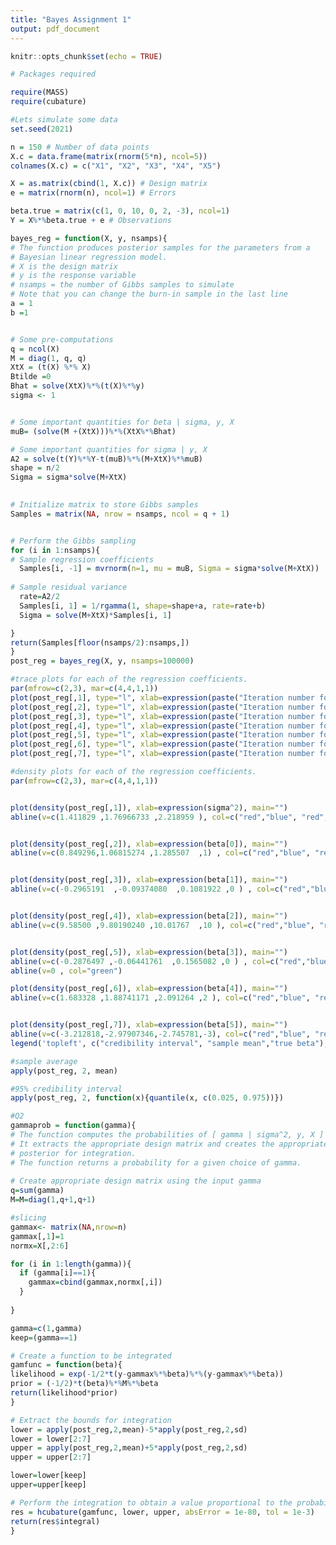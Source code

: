 ---
title: "Bayes Assignment 1"
output: pdf_document
---

```{r setup, include=FALSE}
knitr::opts_chunk$set(echo = TRUE)
```


```{r}
# Packages required

require(MASS)
require(cubature)

#Lets simulate some data
set.seed(2021)

n = 150 # Number of data points
X.c = data.frame(matrix(rnorm(5*n), ncol=5))
colnames(X.c) = c("X1", "X2", "X3", "X4", "X5")

X = as.matrix(cbind(1, X.c)) # Design matrix
e = matrix(rnorm(n), ncol=1) # Errors

beta.true = matrix(c(1, 0, 10, 0, 2, -3), ncol=1)
Y = X%*%beta.true + e # Observations
```

```{r}
bayes_reg = function(X, y, nsamps){
# The function produces posterior samples for the parameters from a
# Bayesian linear regression model.
# X is the design matrix
# y is the response variable
# nsamps = the number of Gibbs samples to simulate
# Note that you can change the burn-in sample in the last line
a = 1
b =1


# Some pre-computations
q = ncol(X)
M = diag(1, q, q)
XtX = (t(X) %*% X)
Btilde =0
Bhat = solve(XtX)%*%(t(X)%*%y)
sigma <- 1


# Some important quantities for beta | sigma, y, X
muB= (solve(M +(XtX)))%*%(XtX%*%Bhat)  

# Some important quantities for sigma | y, X
A2 = solve(t(Y)%*%Y-t(muB)%*%(M+XtX)%*%muB)
shape = n/2
Sigma = sigma*solve(M+XtX)
 

# Initialize matrix to store Gibbs samples
Samples = matrix(NA, nrow = nsamps, ncol = q + 1)


# Perform the Gibbs sampling
for (i in 1:nsamps){
# Sample regression coefficients
  Samples[i, -1] = mvrnorm(n=1, mu = muB, Sigma = sigma*solve(M+XtX))
  
# Sample residual variance
  rate=A2/2
  Samples[i, 1] = 1/rgamma(1, shape=shape+a, rate=rate+b)
  Sigma = solve(M+XtX)*Samples[i, 1]

}
return(Samples[floor(nsamps/2):nsamps,])
}
post_reg = bayes_reg(X, y, nsamps=100000)
```


```{r}
#trace plots for each of the regression coefficients.
par(mfrow=c(2,3), mar=c(4,4,1,1)) 
plot(post_reg[,1], type="l", xlab=expression(paste("Iteration number for ", sigma^2)), ylab=expression(paste(sigma^2," Sample values"))) 
plot(post_reg[,2], type="l", xlab=expression(paste("Iteration number for ", beta[0])), ylab=expression(paste(beta[0]," Sample values")))
plot(post_reg[,3], type="l", xlab=expression(paste("Iteration number for ",beta[1])), ylab=expression(paste(beta[1]," Sample values")))
plot(post_reg[,4], type="l", xlab=expression(paste("Iteration number for ",beta[2])), ylab=expression(paste(beta[2]," Sample values")))  
plot(post_reg[,5], type="l", xlab=expression(paste("Iteration number for ",beta[3])), ylab=expression(paste(beta[3]," Sample values")))
plot(post_reg[,6], type="l", xlab=expression(paste("Iteration number for ",beta[4])), ylab=expression(paste(beta[4]," Sample values")))
plot(post_reg[,7], type="l", xlab=expression(paste("Iteration number for ",beta[5])), ylab=expression(paste(beta[5]," Sample values")))
```

```{r}

#density plots for each of the regression coefficients.
par(mfrow=c(2,3), mar=c(4,4,1,1)) 


plot(density(post_reg[,1]), xlab=expression(sigma^2), main="")  
abline(v=c(1.411829 ,1.76966733 ,2.218959 ), col=c("red","blue", "red", "green"))


plot(density(post_reg[,2]), xlab=expression(beta[0]), main="")  
abline(v=c(0.849296,1.06815274 ,1.285507  ,1) , col=c("red","blue", "red", "green"))


plot(density(post_reg[,3]), xlab=expression(beta[1]), main="") 
abline(v=c(-0.2965191  ,-0.09374080  ,0.1081922 ,0 ) , col=c("red","blue", "red", "green"))


plot(density(post_reg[,4]), xlab=expression(beta[2]), main="")
abline(v=c(9.58500 ,9.80190240 ,10.01767  ,10 ), col=c("red","blue", "red", "green"))


plot(density(post_reg[,5]), xlab=expression(beta[3]), main="")
abline(v=c(-0.2876497 ,-0.06441761  ,0.1565082 ,0 ) , col=c("red","blue", "red", "green"))
abline(v=0 , col="green")

plot(density(post_reg[,6]), xlab=expression(beta[4]), main="")
abline(v=c(1.683328 ,1.88741171 ,2.091264 ,2 ), col=c("red","blue", "red", "green"))


plot(density(post_reg[,7]), xlab=expression(beta[5]), main="")
abline(v=c(-3.212818,-2.97907346,-2.745781,-3), col=c("red","blue", "red", "green"))
legend('topleft', c("credibility interval", "sample mean","true beta"),lty=1, col=c("red","blue", "green"), cex = 1)

```


```{r}
#sample average
apply(post_reg, 2, mean)
```

```{r}
#95% credibility interval
apply(post_reg, 2, function(x){quantile(x, c(0.025, 0.975))})
```

```{r}
#Q2
gammaprob = function(gamma){
# The function computes the probabilities of [ gamma | sigma^2, y, X ]
# It extracts the appropriate design matrix and creates the appropriate
# posterior for integration.
# The function returns a probability for a given choice of gamma.
  
# Create appropriate design matrix using the input gamma
q=sum(gamma)
M=M=diag(1,q+1,q+1)

#slicing
gammax<- matrix(NA,nrow=n)
gammax[,1]=1
normx=X[,2:6]

for (i in 1:length(gamma)){
  if (gamma[i]==1){
    gammax=cbind(gammax,normx[,i])
  }
  
}

gamma=c(1,gamma)
keep=(gamma==1)

# Create a function to be integrated
gamfunc = function(beta){
likelihood = exp(-1/2*t(y-gammax%*%beta)%*%(y-gammax%*%beta))
prior = (-1/2)*t(beta)%*%M%*%beta
return(likelihood*prior)
}

# Extract the bounds for integration
lower = apply(post_reg,2,mean)-5*apply(post_reg,2,sd)
lower = lower[2:7]
upper = apply(post_reg,2,mean)+5*apply(post_reg,2,sd)
upper = upper[2:7]

lower=lower[keep]
upper=upper[keep]

# Perform the integration to obtain a value proportional to the probability
res = hcubature(gamfunc, lower, upper, absError = 1e-80, tol = 1e-3)
return(res$integral)
}
```


